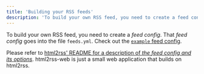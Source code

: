 ```yaml
---
title: 'Building your RSS feeds'
description: 'To build your own RSS feed, you need to create a feed config.'
---
```


To build your own RSS feed, you need to create a _feed config_.
That _feed config_ goes into the file `feeds.yml`.
Check out the [`example` feed config](https://github.com/html2rss/html2rss-web/blob/master/config/feeds.yml#L9).

Please refer to [html2rss' README for a description of _the feed config and its options_](https://github.com/html2rss/html2rss#the-feed-config-and-its-options). html2rss-web is just a small web application that builds on html2rss.
